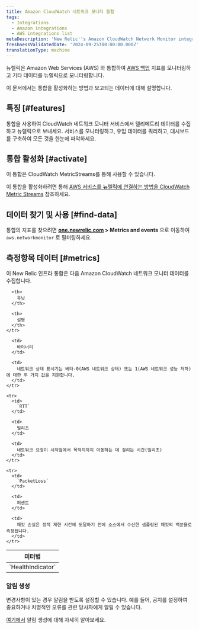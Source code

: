 ```yaml
---
title: Amazon CloudWatch 네트워크 모니터 통합
tags:
  - Integrations
  - Amazon integrations
  - AWS integrations list
metaDescription: 'New Relic''s Amazon CloudWatch Network Monitor integration: what data it reports and how to enable it.'
freshnessValidatedDate: '2024-09-25T00:00:00.000Z'
translationType: machine
---
```


뉴렐릭은 Amazon Web Services (AWS) 와 통합하여 [AWS 백업](https://docs.aws.amazon.com/AmazonCloudWatch/latest/monitoring/nw-monitor-create-console.html) 지표를 모니터링하고 기타 데이터를 뉴렐릭으로 모니터링합니다.

이 문서에서는 통합을 활성화하는 방법과 보고되는 데이터에 대해 설명합니다.

## 특징 [#features]

통합을 사용하여 CloudWatch 네트워크 모니터 서비스에서 텔리메트리 데이터를 수집하고 뉴렐릭으로 보내세요. 서비스를 모니터링하고, 유입 데이터를 쿼리하고, 대시보드를 구축하여 모든 것을 한눈에 파악하세요.

## 통합 활성화 [#activate]

이 통합은 CloudWatch MetricStreams를 통해 사용할 수 있습니다.

이 통합을 활성화하려면 통해 [AWS 서비스를 뉴렐릭에 연결하는 방법을 CloudWatch Metric Streams](/docs/infrastructure/amazon-integrations/connect/aws-metric-stream-setup/) 참조하세요.

## 데이터 찾기 및 사용 [#find-data]

통합의 지표를 찾으려면 <DNT>**[one.newrelic.com](https://one.newrelic.com/all-capabilities) &gt; Metrics and events**</DNT> 으로 이동하여 `aws.networkmonitor` 로 필터링하세요.

## 측정항목 데이터 [#metrics]

이 New Relic 인프라 통합은 다음 Amazon CloudWatch 네트워크 모니터 데이터를 수집합니다.

<table>
  <thead>
    <tr>
      <th style={{ width: "220px" }}>
        미터법
      </th>

      <th>
        유닛
      </th>

      <th>
        설명
      </th>
    </tr>
  </thead>

  <tbody>
    <tr>
      <td>
        `HealthIndicator`
      </td>

      <td>
        바이너리
      </td>

      <td>
        네트워크 상태 표시기는 베타-0(AWS 네트워크 상태) 또는 1(AWS 네트워크 성능 저하)에 대한 두 가지 값을 지원합니다.
      </td>
    </tr>

    <tr>
      <td>
        `RTT`
      </td>

      <td>
        밀리초
      </td>

      <td>
        네트워크 요청이 시작점에서 목적지까지 이동하는 데 걸리는 시간(밀리초)
      </td>
    </tr>

    <tr>
      <td>
        `PacketLoss`
      </td>

      <td>
        퍼센트
      </td>

      <td>
        패킷 손실은 정적 제한 시간에 도달하기 전에 소스에서 수신한 샘플링된 패킷의 백분율로 측정됩니다.
      </td>
    </tr>
  </tbody>
</table>

### 알림 생성

변경사항이 있는 경우 알림을 받도록 <InlinePopover type="alerts" />설정할 수 있습니다. 예를 들어, 공지를 설정하여 중요하거나 치명적인 오류를 관련 당사자에게 알릴 수 있습니다.

[여기에서](/docs/alerts-applied-intelligence/new-relic-alerts/learn-alerts/introduction-alerts/) 알림 생성에 대해 자세히 알아보세요.